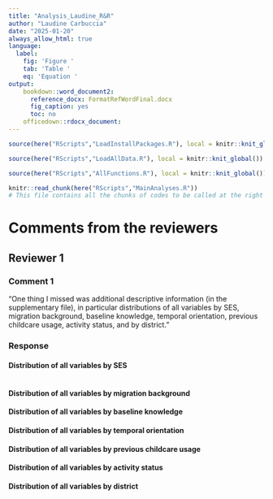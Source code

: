 ```yaml
---
title: "Analysis_Laudine_R&R"
author: "Laudine Carbuccia"
date: "2025-01-20"
always_allow_html: true
language:
  label:
    fig: 'Figure '
    tab: 'Table '
    eq: 'Equation '
output: 
    bookdown::word_document2: 
      reference_docx: FormatRefWordFinal.docx
      fig_caption: yes
      toc: no
    officedown::rdocx_document:
---
```



```r
source(here("RScripts","LoadInstallPackages.R"), local = knitr::knit_global())
```

```r
source(here("RScripts","LoadAllData.R"), local = knitr::knit_global())
```

```r
source(here("RScripts","AllFunctions.R"), local = knitr::knit_global())
```



```r
knitr::read_chunk(here("RScripts","MainAnalyses.R"))
# This file contains all the chunks of codes to be called at the right place in the Rmarkdown document
```

# Comments from the reviewers

## Reviewer 1

### Comment 1
"One thing I missed was additional descriptive information (in the supplementary file), in particular distributions of all variables by SES, migration background, baseline knowledge, temporal orientation, previous childcare usage, activity status, and by district."

### Response

#### Distribution of all variables by SES 
```r
```


#### Distribution of all variables by migration background

#### Distribution of all variables by baseline knowledge

#### Distribution of all variables by temporal orientation

#### Distribution of all variables by previous childcare usage

#### Distribution of all variables by activity status

#### Distribution of all variables by district

